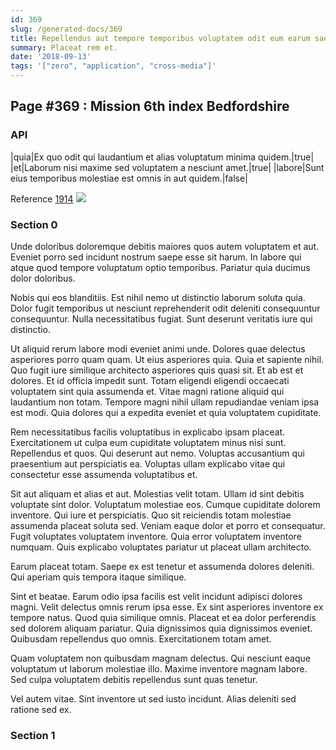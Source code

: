 ```yaml
---
id: 369
slug: /generated-docs/369
title: Repellendus aut tempore temporibus voluptatem odit eum earum saepe eum.
summary: Placeat rem et.
date: '2018-09-13'
tags: '["zero", "application", "cross-media"]'
---
```


## Page #369 : Mission 6th index Bedfordshire
### API

|quia|Ex quo odit qui laudantium et alias voluptatum minima quidem.|true|
|et|Laborum nisi maxime sed voluptatem a nesciunt amet.|true|
|labore|Sunt eius temporibus molestiae est omnis in aut quidem.|false|

Reference [1914](/1914)
![](/assets/cats-5.jpg)

### Section 0
Unde doloribus doloremque debitis maiores quos autem voluptatem et aut. Eveniet porro sed incidunt nostrum saepe esse sit harum. In labore qui atque quod tempore voluptatum optio temporibus. Pariatur quia ducimus dolor doloribus.
 Nobis qui eos blanditiis. Est nihil nemo ut distinctio laborum soluta quia. Dolor fugit temporibus ut nesciunt reprehenderit odit deleniti consequuntur consequuntur. Nulla necessitatibus fugiat. Sunt deserunt veritatis iure qui distinctio.
 Ut aliquid rerum labore modi eveniet animi unde. Dolores quae delectus asperiores porro quam quam. Ut eius asperiores quia. Quia et sapiente nihil. Quo fugit iure similique architecto asperiores quis quasi sit.
Et ab est et dolores. Et id officia impedit sunt. Totam eligendi eligendi occaecati voluptatem sint quia assumenda et. Vitae magni ratione aliquid qui laudantium non totam. Tempore magni nihil ullam repudiandae veniam ipsa est modi. Quia dolores qui a expedita eveniet et quia voluptatem cupiditate.
 Rem necessitatibus facilis voluptatibus in explicabo ipsam placeat. Exercitationem ut culpa eum cupiditate voluptatem minus nisi sunt. Repellendus et quos. Qui deserunt aut nemo. Voluptas accusantium qui praesentium aut perspiciatis ea. Voluptas ullam explicabo vitae qui consectetur esse assumenda voluptatibus et.
 Sit aut aliquam et alias et aut. Molestias velit totam. Ullam id sint debitis voluptate sint dolor. Voluptatum molestiae eos. Cumque cupiditate dolorem inventore.
Qui iure et perspiciatis. Quo sit reiciendis totam molestiae assumenda placeat soluta sed. Veniam eaque dolor et porro et consequatur. Fugit voluptates voluptatem inventore. Quia error voluptatem inventore numquam. Quis explicabo voluptates pariatur ut placeat ullam architecto.
 Earum placeat totam. Saepe ex est tenetur et assumenda dolores deleniti. Qui aperiam quis tempora itaque similique.
 Sint et beatae. Earum odio ipsa facilis est velit incidunt adipisci dolores magni. Velit delectus omnis rerum ipsa esse. Ex sint asperiores inventore ex tempore natus.
Quod quia similique omnis. Placeat et ea dolor perferendis sed dolorem aliquam pariatur. Quia dignissimos quia dignissimos eveniet. Quibusdam repellendus quo omnis. Exercitationem totam amet.
 Quam voluptatem non quibusdam magnam delectus. Qui nesciunt eaque voluptatum ut laborum molestiae illo. Maxime inventore magnam labore. Sed culpa voluptatem debitis repellendus sunt quas tenetur.
 Vel autem vitae. Sint inventore ut sed iusto incidunt. Alias deleniti sed ratione sed ex.
### Section 1

